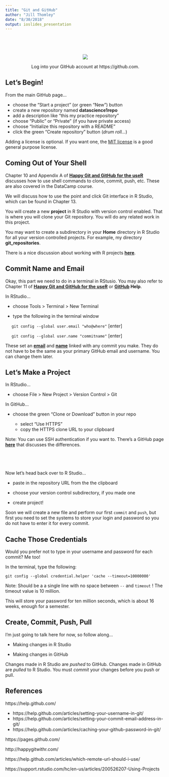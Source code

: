 ```yaml
---
title: "Git and GitHub"
author: "Jill Thomley"
date: "8/30/2018"
output: ioslides_presentation
---
```


## &nbsp;

<p style="text-align: center;"><img src = "github-logo.jpg"></p>

<p style="text-align: center;">Log into your GitHub account at https://github.com.<p style="text-align: center;">


## Let's Begin!

From the main GitHub page...

* choose the “Start a project” (or green "New") button
* create a new repository named __datascience1repo__
* add a description like "this my practice repository"
* choose "Public" or "Private" (if you have private access)
* choose "Initialize this repository with a README"
* click the green "Create repository" button (_drum roll..._)

Adding a license is optional. If you want one, the [MIT license](https://opensource.org/licenses/MIT) is a good general purpose license.


## Coming Out of Your Shell

Chapter 10 and Appendix A of **[Happy Git and GitHub for the useR](http://happygitwithr.com/)** discusses how to use shell commands to clone, commit, push, etc. These are also covered in the DataCamp course. 

We will discuss how to use the point and click Git interface in R Studio, which can be found in Chapter 13.

You will create a new **project** in R Studio with version control enabled. That is where you will clone your Git repository. You will do any related work in this project. 

You may want to create a subdirectory in your **Home** directory in R Studio for all your version controlled projects. For example, my directory **git_repositories**.

There is a nice discussion about working with R projects **[here](https://support.rstudio.com/hc/en-us/articles/200526207-Using-Projects)**.


## Commit Name and Email

Okay, this part we need to do in a terminal in RStusio. You may also refer to Chapter 11 of **[Happy Git and GitHub for the useR](http://happygitwithr.com/)** or **[GitHub](https://help.github.com/) Help**. 

In RStudio... 

* choose Tools > Terminal > New Terminal

* type the following in the terminal window

&nbsp;&nbsp;&nbsp;&nbsp; `git config --global user.email "who@where"` [enter]

&nbsp;&nbsp;&nbsp;&nbsp; `git config --global user.name "commitname"` [enter]

These set an **[email](https://help.github.com/articles/setting-your-commit-email-address-in-git/)** and **[name](https://help.github.com/articles/setting-your-username-in-git/)** linked with any commit you make. They do not have to be the same as your primary GitHub email and username. You can change them later.


## Let's Make a Project

In RStudio... 

* choose File > New Project > Version Control > Git

In GitHub... 

* choose the green “Clone or Download” button in your repo

    * select "Use HTTPS"
    * copy the HTTPS clone URL to your clipboard 

Note: You can use SSH authentication if you want to. There's a GitHub page **[here](https://help.github.com/articles/which-remote-url-should-i-use/)** that discusses the differences.


## &nbsp;

Now let's head back over to R Studio...

* paste in the repository URL from the the clipboard

* choose your version control subdirectory, if you made one

* create project!

Soon we will create a new file and perform our first `commit` and `push`, but first you need to set the systems to store your login and password so you do not have to enter it for every commit.


## Cache Those Credentials

Would you prefer not to type in your username and password for each commit? Me too!

In the terminal, type the following:

`git config --global credential.helper 'cache --timeout=10000000'`

Note: Should be a a single line with no space between `--` and `timeout` ! The timeout value is 10 million.

This will store your password for ten million seconds, which is about 16 weeks, enough for a semester.


## Create, Commit, Push, Pull

I'm just going to talk here for now, so follow along...

* Making changes in R Studio

* Making changes in GitHub

Changes made in R Studio are *pushed* to GitHub. Changes made in GitHub are *pulled* to R Studio. You must *commit* your changes before you push or pull.


## References

https://help.github.com/

* https://help.github.com/articles/setting-your-username-in-git/
* https://help.github.com/articles/setting-your-commit-email-address-in-git/
* https://help.github.com/articles/caching-your-github-password-in-git/

https://pages.github.com/

http://happygitwithr.com/

https://help.github.com/articles/which-remote-url-should-i-use/

https://support.rstudio.com/hc/en-us/articles/200526207-Using-Projects
